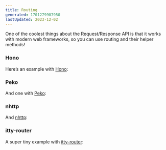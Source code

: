 ```yaml
---
title: Routing
generated: 1701279907950
lastUpdated: 2023-12-02
---
```




One of the coolest things about the Request/Response API is that it works with modern web frameworks, so you can use routing and their helper methods!

### Hono

Here’s an example with [Hono](https://hono.dev/):

<Val url="https://www.val.town/embed/tmcw.honoExample" />

### Peko

And one with [Peko](https://peko.deno.dev/):

<Val url="https://www.val.town/embed/tmcw.pekoExample" />

### nhttp

And [nhttp](https://github.com/nhttp/nhttp):

<Val url="https://www.val.town/embed/tmcw.nhttpExample" />

### itty-router

A super tiny example with [itty-router](https://itty.dev/itty-router):

<Val url="https://www.val.town/embed/tmcw.ittyRouterExample" />

